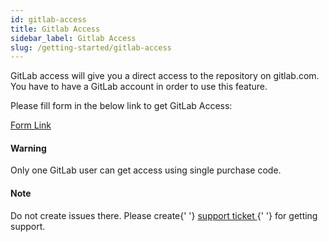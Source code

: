 ```yaml
---
id: gitlab-access
title: Gitlab Access
sidebar_label: Gitlab Access
slug: /getting-started/gitlab-access
---
```



<p>
  GitLab access will give you a direct access to the repository on gitlab.com. You have to have a GitLab account in
  order to use this feature.
</p>
<p>Please fill form in the below link to get GitLab Access:</p>
<a href='https://pixinvent.com/gitlab-access-provider-for-envato/' target='_blank'>
  Form Link
</a>
<Alert className='my-3' color='warning'>
  <h4 className='alert-heading'>Warning</h4>
  <div className='alert-body'>Only one GitLab user can get access using single purchase code.</div>
</Alert>
<Alert color='success'>
  <h4 className='alert-heading'>Note</h4>
  <div className='alert-body'>
    Do not create issues there. Please create{' '}
    <a className='alert-link' href='https://pixinvent.ticksy.com' target='_blank'>
      support ticket
    </a>{' '}
    for getting support.
  </div>
</Alert>
